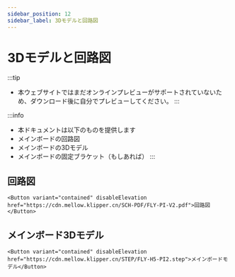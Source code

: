 ```yaml
---
sidebar_position: 12
sidebar_label: 3Dモデルと回路図
---
```




# 3Dモデルと回路図


:::tip
* 本ウェブサイトではまだオンラインプレビューがサポートされていないため、ダウンロード後に自分でプレビューしてください。
:::

:::info
* 本ドキュメントは以下のものを提供します
* メインボードの回路図
* メインボードの3Dモデル
* メインボードの固定ブラケット（もしあれば）
:::

## 回路図

    <Button variant="contained" disableElevation href="https://cdn.mellow.klipper.cn/SCH-PDF/FLY-PI-V2.pdf">回路図</Button>


## メインボード3Dモデル

    <Button variant="contained" disableElevation href="https://cdn.mellow.klipper.cn/STEP/FLY-H5-PI2.step">メインボードモデル</Button>